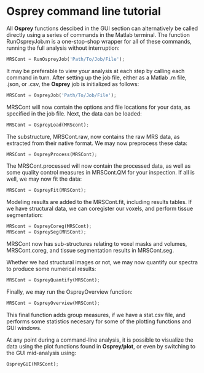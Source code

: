 # Osprey command line tutorial

All **Osprey** functions descibed in the GUI section can alternatively be called directly using a series of commands in the Matlab terminal. The function RunOspreyJob.m is a one-stop-shop wrapper for all of these commands, running the full analysis without interruption:

```octave
MRSCont = RunOspreyJob('Path/To/Job/File');
```

It may be preferable to view your analysis at each step by calling each command in turn. After setting up the job file, either as a Matlab .m file, .json, or .csv, the **Osprey** job is initialized as follows:

```octave
MRSCont = OspreyJob('Path/To/Job/File');
```
MRSCont will now contain the options and file locations for your data, as specified in the job file. Next, the data can be loaded:

```octave
MRSCont = OspreyLoad(MRScont);
```

The substructure, MRSCont.raw, now contains the raw MRS data, as extracted from their native format. We may now preprocess these data:

```octave
MRSCont = OspreyProcess(MRSCont);
```

The MRSCont.processed will now contain the processed data, as well as some quality control measures in MRSCont.QM for your inspection. If all is well, we may now fit the data:

```octave
MRSCont = OspreyFit(MRSCont);
```

Modeling results are added to the MRSCont.fit, including results tables. If we have structural data, we can coregister our voxels, and perform tissue segmentation:

```octave
MRScont = OspreyCoreg(MRSCont);
MRScont = OspreySeg(MRSCont);
```

MRSCont now has sub-structures relating to voxel masks and volumes, MRSCont.coreg, and tissue segmentation results in MRSCont.seg.

Whether we had structural images or not, we may now quantify our spectra to produce some numerical results:

```octave
MRSCont = OspreyQuantify(MRSCont);
```

Finally, we may run the OspreyOverview function:

```octave
MRSCont = OspreyOverview(MRSCont);
```

This final function adds group measures, if we have a stat.csv file, and performs some statistics necesary for some of the plotting functions and GUI windows.

At any point during a command-line analysis, it is possible to visualize the data using the plot functions found in **Osprey/plot**, or even by switching to the GUI mid-analysis using:

```octave
OspreyGUI(MRSCont);
```